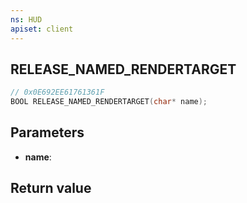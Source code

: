 ```yaml
---
ns: HUD
apiset: client
---
```

## RELEASE_NAMED_RENDERTARGET

```c
// 0x0E692EE61761361F
BOOL RELEASE_NAMED_RENDERTARGET(char* name);
```


## Parameters
* **name**:

## Return value
